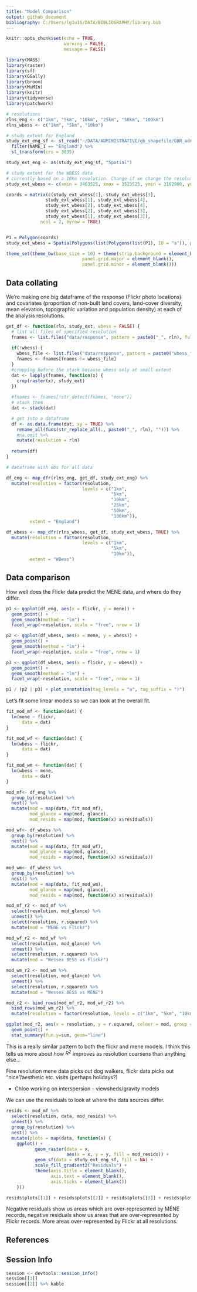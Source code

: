 ```yaml
---
title: "Model Comparison"
output: github_document
bibliography: C:/Users/lg1u16/DATA/BIBLIOGRAPHY/library.bib
---
```


```r
knitr::opts_chunk$set(echo = TRUE,
                      warning = FALSE,
                      message = FALSE)
```

```r
library(MASS)
library(raster)
library(sf)
library(GGally)
library(broom)
library(MuMIn)
library(knitr)
library(tidyverse)
library(patchwork)

# resolutions
rlns_eng <- c("1km", "5km", "10km", "25km", "50km", "100km")
rlns_wbess <- c("1km", "5km", "10km")

# study extent for England
study_ext_eng_sf <- st_read("~/DATA/ADMINISTRATIVE/gb_shapefile/GBR_adm1.shp", quiet = TRUE) %>% 
  filter(NAME_1 == "England") %>% 
  st_transform(crs = 3035)

study_ext_eng <- as(study_ext_eng_sf, "Spatial")

# study extent for the WBESS data
# currently based on a 10km resolution. Change if we change the resolutions at all
study_ext_wbess <- c(xmin = 3463525, xmax = 3523525, ymin = 3162900, ymax = 3232900)

coords = matrix(c(study_ext_wbess[1], study_ext_wbess[3],
               study_ext_wbess[1], study_ext_wbess[4],
               study_ext_wbess[2], study_ext_wbess[4],
               study_ext_wbess[2], study_ext_wbess[3],
               study_ext_wbess[1], study_ext_wbess[3]), 
             ncol = 2, byrow = TRUE)


P1 = Polygon(coords)
study_ext_wbess = SpatialPolygons(list(Polygons(list(P1), ID = "a")), proj4string=crs(study_ext_eng))

theme_set(theme_bw(base_size = 10) + theme(strip.background = element_blank(), 
                             panel.grid.major = element_blank(),
                             panel.grid.minor = element_blank()))
```

## Data collating

We're making one big dataframe of the response (Flickr photo locations) and covariates (proportion of non-built land covers, land-cover diversity, mean elevation, topographic variation and population density) at each of the analysis resolutions. 

```r
get_df <- function(rln, study_ext, wbess = FALSE) {
  # list all files of specified resolution
  fnames <- list.files("data/response", pattern = paste0("_", rln), full.names = TRUE)
  
  if(!wbess) {
    wbess_file <- list.files("data/response", pattern = paste0("wbess_", rln), full.names = TRUE)
    fnames <- fnames[fnames != wbess_file]
  }
  #cropping before the stack because wbess only at small extent
  dat <- lapply(fnames, function(x) {
    crop(raster(x), study_ext)
  })
  
  #fnames <- fnames[!str_detect(fnames, "mene")]
  # stack them
  dat <- stack(dat)

  # get into a dataframe
  df <- as.data.frame(dat, xy = TRUE) %>% 
    rename_all(funs(str_replace_all(., paste0("_", rln), ""))) %>% 
    #na.omit %>% 
    mutate(resolution = rln)
  
  return(df)
}

# dataframe with obs for all data

df_eng <- map_dfr(rlns_eng, get_df, study_ext_eng) %>% 
  mutate(resolution = factor(resolution, 
                             levels = c("1km", 
                                        "5km", 
                                        "10km", 
                                        "25km", 
                                        "50km", 
                                        "100km")),
         extent = "England")

df_wbess <- map_dfr(rlns_wbess, get_df, study_ext_wbess, TRUE) %>% 
  mutate(resolution = factor(resolution, 
                             levels = c("1km", 
                                        "5km", 
                                        "10km")),
         extent = "WBess")
```

## Data comparison

How well does the Flickr data predict the MENE data, and where do they differ. 

```r
p1 <- ggplot(df_eng, aes(x = flickr, y = mene)) +
  geom_point() + 
  geom_smooth(method = "lm") + 
  facet_wrap(~resolution, scale = "free", nrow = 1)

p2 <- ggplot(df_wbess, aes(x = mene, y = wbess)) +
  geom_point() + 
  geom_smooth(method = "lm") + 
  facet_wrap(~resolution, scale = "free", nrow = 1)

p3 <- ggplot(df_wbess, aes(x = flickr, y = wbess)) +
  geom_point() + 
  geom_smooth(method = "lm") + 
  facet_wrap(~resolution, scale = "free", nrow = 1)

p1 / (p2 | p3) + plot_annotation(tag_levels = "a", tag_suffix = ")")
```

Let's fit some linear models so we can look at the overall fit. 

```r
fit_mod_mf <- function(dat) {
  lm(mene ~ flickr,
      data = dat)
}

fit_mod_wf <- function(dat) {
  lm(wbess ~ flickr,
      data = dat)
}

fit_mod_wm <- function(dat) {
  lm(wbess ~ mene,
      data = dat)
}

mod_mf<- df_eng %>% 
  group_by(resolution) %>% 
  nest() %>% 
  mutate(mod = map(data, fit_mod_mf),
         mod_glance = map(mod, glance),
         mod_resids = map(mod, function(x) x$residuals))

mod_wf<- df_wbess %>% 
  group_by(resolution) %>% 
  nest() %>% 
  mutate(mod = map(data, fit_mod_wf),
         mod_glance = map(mod, glance),
         mod_resids = map(mod, function(x) x$residuals))

mod_wm<- df_wbess %>% 
  group_by(resolution) %>% 
  nest() %>% 
  mutate(mod = map(data, fit_mod_wm),
         mod_glance = map(mod, glance),
         mod_resids = map(mod, function(x) x$residuals))

mod_mf_r2 <- mod_mf %>%
  select(resolution, mod_glance) %>% 
  unnest() %>% 
  select(resolution, r.squared) %>% 
  mutate(mod = "MENE vs Flickr")

mod_wf_r2 <- mod_wf %>%
  select(resolution, mod_glance) %>% 
  unnest() %>% 
  select(resolution, r.squared) %>% 
  mutate(mod = "Wessex BESS vs Flickr")

mod_wm_r2 <- mod_wm %>%
  select(resolution, mod_glance) %>% 
  unnest() %>% 
  select(resolution, r.squared) %>% 
  mutate(mod = "Wessex BESS vs MENE")

mod_r2 <- bind_rows(mod_mf_r2, mod_wf_r2) %>% 
  bind_rows(mod_wm_r2) %>% 
  mutate(resolution = factor(resolution, levels = c("1km", "5km", "10km", "25km", "50km", "100km")))
```

```r
ggplot(mod_r2, aes(x = resolution, y = r.squared, colour = mod, group = mod)) + 
  geom_point() + 
  stat_summary(fun.y=sum, geom="line")
```

This is a really similar pattern to both the flickr and mene models. I think this tells us more about how $R^2$ improves as resolution coarsens than anything else...

Fine resolution mene data picks out dog walkers, flickr data picks out "nice"/aesthetic etc. visits (perhaps holidays?)

- Chloe working on interspersion - viewsheds/gravity models

We can use the residuals to look at where the data sources differ.  

```r
resids <- mod_mf %>% 
  select(resolution, data, mod_resids) %>% 
  unnest() %>% 
  group_by(resolution) %>% 
  nest() %>% 
  mutate(plots = map(data, function(x) {
    ggplot() + 
           geom_raster(data = x, 
                       aes(x = x, y = y, fill = mod_resids)) + 
           geom_sf(data = study_ext_eng_sf, fill = NA) + 
           scale_fill_gradient2("Residuals") + 
           theme(axis.title = element_blank(), 
                 axis.text = element_blank(),
                 axis.ticks = element_blank())
    }))

resids$plots[[1]] + resids$plots[[2]] + resids$plots[[3]] + resids$plots[[4]] + resids$plots[[5]] + resids$plots[[6]]

```

Negative residuals show us areas which are over-represented by MENE records, negative residuals show us areas that are over-represented by Flickr records. More areas over-represented by Flickr at all resolutions. 

## References

## Session Info

```r
session <- devtools::session_info()
session[[1]]
session[[2]] %>% kable
```